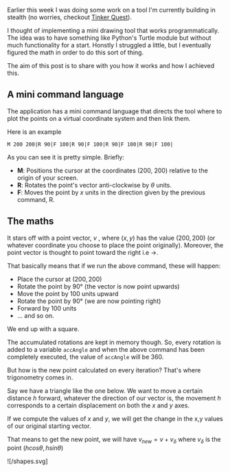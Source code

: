 





<BlogHead title={title} description={description} date={date} />


Earlier this week I was doing some work on a tool I'm currently building in stealth (no worries, checkout [Tinker Quest](https://tinker.quest)).

I thought of implementing a mini drawing tool that works programmatically. The idea was to have something like Python's Turtle module but without much functionality for a start. Honstly I struggled a little, but I eventually figured the math in order to do this sort of thing.

The aim of this post is to share with you how it works and how I achieved this.

## A mini command language
The application has a mini command language that directs the tool where to plot the points on a virtual coordinate system and then link them.

Here is an example
```
M 200 200|R 90|F 100|R 90|F 100|R 90|F 100|R 90|F 100|
```
As you can see it is pretty simple. Briefly:
- __M__: Positions the cursor at the coordinates (200, 200) relative to the origin of your screen.
- __R__: Rotates the point's vector anti-clockwise by $\theta$ units.
- __F__: Moves the point by $x$ units in the direction given by the previous command, R.

## The maths
It stars off with a point vector, $v$ , where $(x, y)$ has the value $(200, 200)$ (or whatever coordinate you choose to place the point originally). Moreover, the point vector is thought to point toward the right i.e ->.

That basically means that if we run the above command, these will happen:
- Place the cursor at $(200, 200)$ 
- Rotate the point by $90°$ (the vector is now point upwards)
- Move the point by 100 units upward
- Rotate the point by $90°$ (we are now pointing right)
- Forward by 100 units 
- ... and so on.

We end up with a square.

The accumulated rotations are kept in memory though. So, every rotation is added to a variable `accAngle` and when the above command has been completely executed, the value of `accAngle` will be 360.

But how is the new point calculated on every iteration? That's where trigonometry comes in.

Say we have a triangle like the one below. We want to move a certain distance $h$ forward, whatever the direction of our vector is, the movement $h$ corresponds to a certain displacement on both the $x$ and $y$ axes. 

If we compute the values of $x$ and $y$, we will get the change in the x,y values of our original starting vector. 

That means to get the new point, we will have $v_{new} = v + v_{\delta}$ where $v_\delta$ is the point $(hcos\theta, hsin\theta)$

![/shapes.svg]
